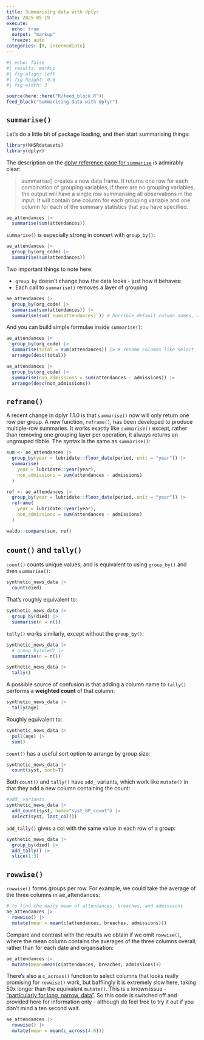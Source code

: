 ```yaml
---
title: Summarising data with dplyr
date: 2025-05-19
execute: 
  echo: true
  output: "markup"
  freeze: auto
categories: [R, intermediate]
---
```



```r
#| echo: false
#| results: markup
#| fig-align: left
#| fig-height: 0.6
#| fig-width: 3

source(here::here("R/feed_block.R"))
feed_block("Summarising data with dplyr")

```

## `summarise()`

Let's do a little bit of package loading, and then start summarising things:

```r
library(NHSRdatasets)
library(dplyr)
```


The description on the [dplyr reference page for `summarise`](https://dplyr.tidyverse.org/reference/summarise.html) is admirably clear:
  
> summarise() creates a new data frame. It returns one row for each combination of grouping variables; if there are no grouping variables, the output will have a single row summarising all observations in the input. It will contain one column for each grouping variable and one column for each of the summary statistics that you have specified.

```r
ae_attendances |> 
  summarise(sum(attendances)) 
```

`summarise()` is especially strong in concert with `group_by()`:
  
```r
ae_attendances |> 
  group_by(org_code) |>
  summarise(sum(attendances)) 
```

Two important things to note here:
  
  + `group_by` doesn't change how the data looks - just how it behaves:
+ Each call to `summarise()` removes a layer of grouping

```r
ae_attendances |> 
  group_by(org_code) |>
  summarise(sum(attendances)) |>
  summarise(sum(`sum(attendances)`)) # horrible default column names, which we'll fix in future
```

And you can build simple formulae inside `summarise()`:

```r
ae_attendances |> 
  group_by(org_code) |>
  summarise(total = sum(attendances)) |> # rename columns like select 
  arrange(desc(total)) 

ae_attendances |> 
  group_by(org_code) |>
  summarise(non_admissions = sum(attendances - admissions)) |>
  arrange(desc(non_admissions)) 
```

## `reframe()`
A recent change in dplyr 1.1.0 is that `summarise()` now will only return one row per group. A new function, `reframe()`, has been developed to produce multiple-row summaries. It works exactly like `summarise()` except, rather than removing one grouping layer per operation, it always returns an ungrouped tibble. The syntax is the same as `summarise()`:

```r
sum <- ae_attendances |>
  group_by(year = lubridate::floor_date(period, unit = "year")) |>
  summarise(
    year = lubridate::year(year),
    non_admissions = sum(attendances - admissions)
  )

ref <- ae_attendances |>
  group_by(year = lubridate::floor_date(period, unit = "year")) |>
  reframe(
    year = lubridate::year(year),
    non_admissions = sum(attendances - admissions)
  )

waldo::compare(sum, ref)
```


## `count()` and `tally()`

`count()` counts unique values, and is equivalent to using `group_by()` and then `summarise()`:

```r
synthetic_news_data |>
  count(died) 
```

That's roughly equivalent to:
  
```r
synthetic_news_data |> 
  group_by(died) |> 
  summarise(n = n())  
```

`tally()` works similarly, except without the `group_by()`:
  
```r
synthetic_news_data |> 
  # group_by(died) |> 
  summarise(n = n())  

synthetic_news_data |>
  tally() 
```

A possible source of confusion is that adding a column name to `tally()` performs a **weighted count** of that column:
  
```r
synthetic_news_data |>
  tally(age)
```

Roughly equivalent to:
  
```r
synthetic_news_data |>
  pull(age) |>
  sum()
```

`count()` has a useful sort option to arrange by group size:
  
```r
synthetic_news_data |>
  count(syst, sort=T) 
```

Both `count()` and `tally()` have `add_` variants, which work like `mutate()` in that they add a new column containing the count:
  
```r
#add_ variants
synthetic_news_data |>
  add_count(syst, name="syst_BP_count") |>
  select(syst, last_col())
```

`add_tally()` gives a col with the same value in each row of a group:
  
```r
synthetic_news_data |>
  group_by(died) |>
  add_tally() |>
  slice(1:3) 
```

## `rowwise()`

`rowwise()` forms groups per row. For example, we could take the average of the three columns in ae_attendances:
  
```r
# to find the daily mean of attendances, breaches, and admissions
ae_attendances |> 
  rowwise() |>
  mutate(mean = mean(c(attendances, breaches, admissions))) 
```

Compare and contrast with the results we obtain if we omit `rowwise()`, where the mean column contains the averages of the three columns overall, rather than for each date and organisation:
  
```r
ae_attendances |> 
  mutate(mean=mean(c(attendances, breaches, admissions))) 
```

There's also a `c_across()` function to select columns that looks really promising for `rowwise()` work, but bafflingly it is extremely slow here, taking 50x longer than the equivalent `mutate()`. This is a known issue - ["particularly for long, narrow, data"](https://github.com/tidyverse/dplyr/issues/4953). So this code is switched off and provided here for information only - although do feel free to try it out if you don't mind a ten second wait.

```r
ae_attendances |> 
  rowwise() |>
  mutate(mean = mean(c_across(4:6))) 
```
